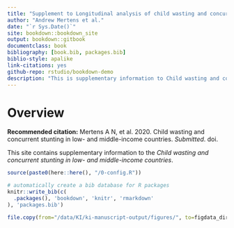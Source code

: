 ```yaml
--- 
title: "Supplement to Longitudinal analysis of child wasting and concurrence with stunting in low-resource settings"
author: "Andrew Mertens et al."
date: "`r Sys.Date()`"
site: bookdown::bookdown_site
output: bookdown::gitbook
documentclass: book
bibliography: [book.bib, packages.bib]
biblio-style: apalike
link-citations: yes
github-repo: rstudio/bookdown-demo
description: "This is supplementary information to Child wasting and concurrent stunting in low- and middle-income countries"
---
```


# Overview

**Recommended citation:** Mertens A N, et al. 2020. Child wasting and concurrent stunting in low- and middle-income countries. *Submitted*. doi. 

This site contains supplementary information to the *Child wasting and concurrent stunting in low- and middle-income countries*. 


```r
source(paste0(here::here(), "/0-config.R"))

# automatically create a bib database for R packages
knitr::write_bib(c(
  .packages(), 'bookdown', 'knitr', 'rmarkdown'
), 'packages.bib')

file.copy(from="/data/KI/ki-manuscript-output/figures/", to=figdata_dir_wasting, recursive=TRUE)

```
